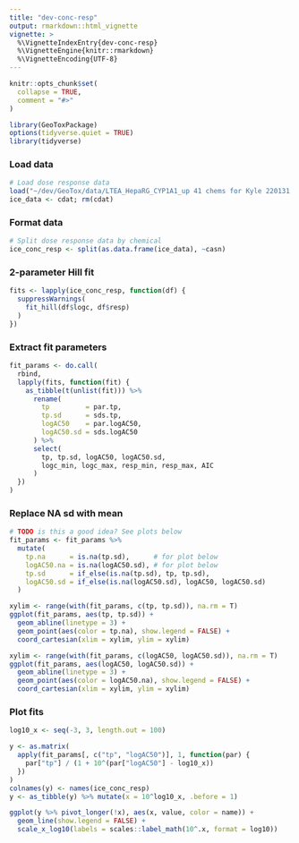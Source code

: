 ```yaml
---
title: "dev-conc-resp"
output: rmarkdown::html_vignette
vignette: >
  %\VignetteIndexEntry{dev-conc-resp}
  %\VignetteEngine{knitr::rmarkdown}
  %\VignetteEncoding{UTF-8}
---
```


```r
knitr::opts_chunk$set(
  collapse = TRUE,
  comment = "#>"
)
```

```r
library(GeoToxPackage)
options(tidyverse.quiet = TRUE)
library(tidyverse)
```

### Load data

```r
# Load dose response data
load("~/dev/GeoTox/data/LTEA_HepaRG_CYP1A1_up 41 chems for Kyle 220131.RData")
ice_data <- cdat; rm(cdat)
```

### Format data

```r
# Split dose response data by chemical
ice_conc_resp <- split(as.data.frame(ice_data), ~casn)
```

### 2-parameter Hill fit

```r
fits <- lapply(ice_conc_resp, function(df) {
  suppressWarnings(
    fit_hill(df$logc, df$resp)
  )
})
```

### Extract fit parameters

```r
fit_params <- do.call(
  rbind,
  lapply(fits, function(fit) {
    as_tibble(t(unlist(fit))) %>%
      rename(
        tp         = par.tp,
        tp.sd      = sds.tp,
        logAC50    = par.logAC50,
        logAC50.sd = sds.logAC50
      ) %>%
      select(
        tp, tp.sd, logAC50, logAC50.sd,
        logc_min, logc_max, resp_min, resp_max, AIC
      )
  })
)
```

### Replace NA sd with mean

```r
# TODO is this a good idea? See plots below
fit_params <- fit_params %>%
  mutate(
    tp.na      = is.na(tp.sd),      # for plot below
    logAC50.na = is.na(logAC50.sd), # for plot below
    tp.sd      = if_else(is.na(tp.sd), tp, tp.sd),
    logAC50.sd = if_else(is.na(logAC50.sd), logAC50, logAC50.sd)
  )
```

```r
xylim <- range(with(fit_params, c(tp, tp.sd)), na.rm = T)
ggplot(fit_params, aes(tp, tp.sd)) +
  geom_abline(linetype = 3) +
  geom_point(aes(color = tp.na), show.legend = FALSE) +
  coord_cartesian(xlim = xylim, ylim = xylim)
```

```r
xylim <- range(with(fit_params, c(logAC50, logAC50.sd)), na.rm = T)
ggplot(fit_params, aes(logAC50, logAC50.sd)) +
  geom_abline(linetype = 3) +
  geom_point(aes(color = logAC50.na), show.legend = FALSE) +
  coord_cartesian(xlim = xylim, ylim = xylim)
```

### Plot fits

```r
log10_x <- seq(-3, 3, length.out = 100)

y <- as.matrix(
  apply(fit_params[, c("tp", "logAC50")], 1, function(par) {
    par["tp"] / (1 + 10^(par["logAC50"] - log10_x))
  })
)
colnames(y) <- names(ice_conc_resp)
y <- as_tibble(y) %>% mutate(x = 10^log10_x, .before = 1)

ggplot(y %>% pivot_longer(!x), aes(x, value, color = name)) +
  geom_line(show.legend = FALSE) +
  scale_x_log10(labels = scales::label_math(10^.x, format = log10))
```

